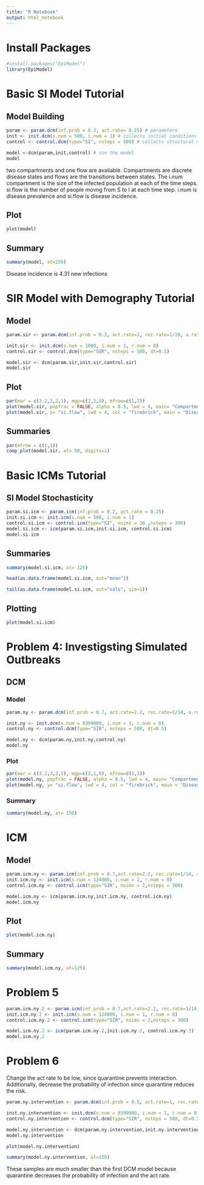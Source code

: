 ```yaml
---
title: "R Notebook"
output: html_notebook
---
```


# Install Packages 

```r
#install.packages("EpiModel")
library(EpiModel)
```

# Basic SI Model Tutorial

## Model Building

```r
param <- param.dcm(inf.prob = 0.2, act.rate= 0.25) # parameters
init <- init.dcm(s.num = 500, i.num = 1) # collects initial conditions
control <- control.dcm(type="SI", nsteps = 500) # collects structural model controls 

model <-dcm(param,init,control) # run the model
model
```
two compartments and one flow are available. Compartments are discrete disease states and flows are the transitions between states. The i.num compartment is the size of the infected population at each of the time steps. si.flow is the number of people movng from S to I at each time step. i.num is disease prevalence and si.flow is disease incidence. 

## Plot

```r
plot(model)
```

## Summary

```r
summary(model, at=150)
```

Disease incidence is 4.31 new infections

# SIR Model with Demography Tutorial

## Model

```r
param.sir <- param.dcm(inf.prob = 0.2, act.rate=1, rec.rate=1/20, a.rate = 1/95,ds.rate=1/100,di.rate=1/80,dr.rate = 1/100)

init.sir <- init.dcm(s.num = 1000, i.num = 1, r.num = 0)
control.sir <- control.dcm(type="SIR", nsteps = 500, dt=0.5)

model.sir <- dcm(param.sir,init.sir,control.sir)
model.sir
```

## Plot

```r
par(mar = c(3.2,3,2,1), mgp=c(2,1,0), mfrow=c(1,2))
plot(model.sir, popfrac = FALSE, alpha = 0.5, lwd = 4, main= "Compartment Sizes")
plot(model.sir, y= "si.flow", lwd = 4, col = "firebrick", main = "Disease Incidence", legend="n")

```

## Summaries

```r
par(mfrow = c(1,1))
comp_plot(model.sir, at= 50, digits=1)
```

# Basic ICMs Tutorial

## SI Model Stochasticity

```r
param.si.icm <- param.icm(inf.prob = 0.2, act.rate = 0.25)
init.si.icm <- init.icm(s.num = 500, i.num = 1)
control.si.icm <- control.icm(type="SI", nsims = 10 ,nsteps = 300)
model.si.icm <- icm(param.si.icm,init.si.icm, control.si.icm)
model.si.icm
```

## Summaries

```r
summary(model.si.icm, at= 125)
```

```r
head(as.data.frame(model.si.icm, out="mean"))
```

```r
tail(as.data.frame(model.si.icm, out="vals", sim=1))
```

## Plotting

```r
plot(model.si.icm)
```

# Problem 4: Investigsting Simulated Outbreaks 

## DCM

### Model

```r
param.ny <- param.dcm(inf.prob = 0.7, act.rate=2.2, rec.rate=1/14, a.rate = 0.014,ds.rate=0,di.rate=0.2,dr.rate = 0)

init.ny <- init.dcm(s.num = 8399000, i.num = 1, r.num = 0)
control.ny <- control.dcm(type="SIR", nsteps = 500, dt=0.5)

model.ny <- dcm(param.ny,init.ny,control.ny)
model.ny
```

### Plot

```r
par(mar = c(3.2,3,2,1), mgp=c(2,1,0), mfrow=c(1,2))
plot(model.ny, popfrac = FALSE, alpha = 0.5, lwd = 4, main= "Compartment Sizes")
plot(model.ny, y= "si.flow", lwd = 4, col = "firebrick", main = "Disease Incidence", legend="n", ylab="SI Flow")
```

### Summary 

```r
summary(model.ny, at= 150)
```

# ICM

## Model

```r
param.icm.ny <- param.icm(inf.prob = 0.7,act.rate=2.2, rec.rate=1/14, a.rate = 0.014,ds.rate=0,di.rate=0.2,dr.rate = 0)
init.icm.ny <- init.icm(s.num = 124000, i.num = 1, r.num = 0)
control.icm.ny <- control.icm(type="SIR", nsims = 2,nsteps = 300)

model.icm.ny <- icm(param.icm.ny,init.icm.ny, control.icm.ny)
model.icm.ny
```

## Plot

```r
plot(model.icm.ny)
```

## Summary

```r
summary(model.icm.ny, at=125)
```

# Problem 5

```r
param.icm.ny.2 <- param.icm(inf.prob = 0.7,act.rate=2.2, rec.rate=1/14, a.rate = 0.014,ds.rate=0,di.rate=0.2,dr.rate = 0)
init.icm.ny.2 <- init.icm(s.num = 124000, i.num = 1, r.num = 0)
control.icm.ny.2 <- control.icm(type="SIR", nsims = 2,nsteps = 300) 

model.icm.ny.2 <- icm(param.icm.ny.2,init.icm.ny.2, control.icm.ny.2)
model.icm.ny.2
```


# Problem 6

Change the act rate to be low, since quarantine prevents interaction. Additionally, decrease the probability of infection since quarantine reduces the risk. 

```r
param.ny.intervention <- param.dcm(inf.prob = 0.5, act.rate=1, rec.rate=1/14, a.rate = 0.014,ds.rate=0,di.rate=0.2,dr.rate = 0)

init.ny.intervention <- init.dcm(s.num = 8399000, i.num = 1, r.num = 0)
control.ny.intervention <- control.dcm(type="SIR", nsteps = 500, dt=0.5)

model.ny.intervention <- dcm(param.ny.intervention,init.ny.intervention,control.ny.intervention)
model.ny.intervention
```

```r
plot(model.ny.intervention)
```

```r
summary(model.ny.intervention, at=150)
```

These samples are much smaller than the first DCM model because quarantine decreases the probability of infection and the act rate. 

